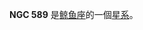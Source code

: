 {{NGCInfoBox|NGCID=NGC 589|發現者=法蘭克·穆勒|發現日期=1886年-月-日|其他編號=MCG -2-5-4,MK 999, NPM1G -12.0063|曆元=J2000.0|赤經=1時32分39.9秒
|赤緯=-12°2'32"|星座=鲸鱼座|星體=星系|星等=14.1|表面亮度=14|藍等=15}}

'''NGC 589''' 是[[鲸鱼座|鲸鱼座]]的一個[[星系|星系]]。

{{NGCReference|589}}
{{Catalogs|NGC=589}}

{{Galaxy-stub}}